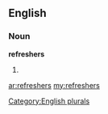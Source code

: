 ==English==

===Noun===
'''refreshers'''

# {{plural of|[[refresher]]}}

[[Category:English plurals]]

[[ar:refreshers]]
[[my:refreshers]]